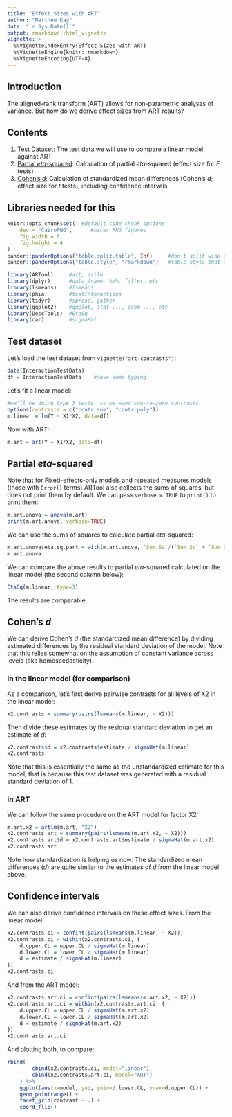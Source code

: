 ```yaml
---
title: "Effect Sizes with ART"
author: "Matthew Kay"
date: "`r Sys.Date()`"
output: rmarkdown::html_vignette
vignette: >
  %\VignetteIndexEntry{Effect Sizes with ART}
  %\VignetteEngine{knitr::rmarkdown}
  %\VignetteEncoding{UTF-8}
---
```


## Introduction

The aligned-rank transform (ART) allows for non-parametric analyses of variance. 
But how do we derive effect sizes from ART results? 

## Contents

1. [Test Dataset](#test-dataset): The test data we will use to compare a linear model against ART
1. [Partial _eta_-squared](#partial-eta-squared): Calculation of partial _eta_-squared (effect size for _F_ tests)
1. [Cohen's _d_](#cohens-d): Calculation of standardized mean differences (Cohen's _d_; effect size for _t_ tests), including confidence intervals

## Libraries needed for this

```r
knitr::opts_chunk$set(  #default code chunk options
    dev = "CairoPNG",      #nicer PNG figures
    fig.width = 6,
    fig.height = 4
)           
pander::panderOptions("table.split.table", Inf)     #don't split wide tables in output
pander::panderOptions("table.style", "rmarkdown")   #table style that's supported by github
```

```r
library(ARTool)     #art, artlm
library(dplyr)      #data_frame, %>%, filter, etc
library(lsmeans)    #lsmeans
library(phia)       #testInteractions
library(tidyr)      #spread, gather
library(ggplot2)    #ggplot, stat_..., geom_..., etc
library(DescTools)  #EtaSq
library(car)        #sigmaHat
```


## Test dataset

Let's load the test dataset from `vignette("art-contrasts")`:

```r
data(InteractionTestData)
df = InteractionTestData    #save some typing
```  

Let's fit a linear model:

```r
#we'll be doing type 3 tests, so we want sum-to-zero contrasts
options(contrasts = c("contr.sum", "contr.poly"))
m.linear = lm(Y ~ X1*X2, data=df)
```

Now with ART:

```r
m.art = art(Y ~ X1*X2, data=df)
```


## Partial _eta_-squared

Note that for Fixed-effects-only models and repeated measures models
(those with `Error()` terms) ARTool also collects the sums of squares, but
does not print them by default. We can pass `verbose = TRUE` to `print()`
to print them:

```r
m.art.anova = anova(m.art)
print(m.art.anova, verbose=TRUE)
```

We can use the sums of squares to calculate partial _eta_-squared:

```r
m.art.anova$eta.sq.part = with(m.art.anova, `Sum Sq`/(`Sum Sq` + `Sum Sq.res`))
m.art.anova
```

We can compare the above results to partial _eta_-squared calculated on the
linear model (the second column below):

```r
EtaSq(m.linear, type=3)
```

The results are comparable.


## Cohen's _d_

We can derive Cohen's _d_ (the standardized mean difference) by dividing estimated differences by the
residual standard deviation of the model. Note that this relies somewhat on the assumption of 
constant variance across levels (aka homoscedasticity).

### in the linear model (for comparison)

As a comparison, let's first derive pairwise contrasts for
all levels of X2 in the linear model:

```r
x2.contrasts = summary(pairs(lsmeans(m.linear, ~ X2)))
```

Then divide these estimates by the residual standard deviation to get an estimate of _d_:

```r
x2.contrasts$d = x2.contrasts$estimate / sigmaHat(m.linear)
x2.contrasts
```

Note that this is essentially the same as the unstandardized estimate for this model;
that is because this test dataset was generated with a residual standard deviation of 1.

### in ART

We can follow the same procedure on the ART model for factor X2:

```r
m.art.x2 = artlm(m.art, "X2")
x2.contrasts.art = summary(pairs(lsmeans(m.art.x2, ~ X2)))
x2.contrasts.art$d = x2.contrasts.art$estimate / sigmaHat(m.art.x2)
x2.contrasts.art
```

Note how standardization is helping us now: The standardized mean differences (_d_) are
quite similar to the estimates of _d_ from the linear model above.

## Confidence intervals

We can also derive confidence intervals on these effect sizes. From the linear model:

```r
x2.contrasts.ci = confint(pairs(lsmeans(m.linear, ~ X2)))
x2.contrasts.ci = within(x2.contrasts.ci, {
    d.upper.CL = upper.CL / sigmaHat(m.linear)
    d.lower.CL = lower.CL / sigmaHat(m.linear)
    d = estimate / sigmaHat(m.linear)
})
x2.contrasts.ci
```

And from the ART model:

```r
x2.contrasts.art.ci = confint(pairs(lsmeans(m.art.x2, ~ X2)))
x2.contrasts.art.ci = within(x2.contrasts.art.ci, {
    d.upper.CL = upper.CL / sigmaHat(m.art.x2)
    d.lower.CL = lower.CL / sigmaHat(m.art.x2)
    d = estimate / sigmaHat(m.art.x2)
})
x2.contrasts.art.ci
```

And plotting both, to compare:

```r
rbind(
        cbind(x2.contrasts.ci, model="linear"), 
        cbind(x2.contrasts.art.ci, model="ART")
    ) %>%
    ggplot(aes(x=model, y=d, ymin=d.lower.CL, ymax=d.upper.CL)) +
    geom_pointrange() +
    facet_grid(contrast ~ .) + 
    coord_flip()
```    

